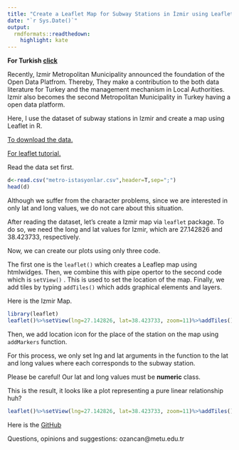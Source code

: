 ---
title: "Create a Leaflet Map for Subway Stations in İzmir using Leaflet in R"
date: "`r Sys.Date()`"
output:
  rmdformats::readthedown:
    highlight: kate
---

**For Turkish [click](http://users.metu.edu.tr/ozancan/izmirmetro.html)**

Recently, Izmir Metropolitan Municipality announced the foundation of the Open Data Platfrom. Thereby, They make a contribution to the both data literature for Turkey and the management mechanism in Local Authorities. Izmir also becomes the second Metropolitan Municipality in Turkey having a open data platform.

Here, I use the dataset of subway stations in Izmir and create a map using Leaflet in R.

[To download the data.](https://acikveri.bizizmir.com/tr/dataset/metro-istayonlari)

[For leaflet tutorial.](http://users.metu.edu.tr/ozancan/leaflet.html)

Read the data set first.

```{r}
d<-read.csv("metro-istasyonlar.csv",header=T,sep=";")
head(d)
```


Although we suffer from the character problems, since we are interested in only lat and long values, we do not care about this situation. 

After reading the dataset, let's create a Izmir map via ```leaflet``` package. To do so, we need the long and lat values for Izmir, which are 27.142826 and 38.423733, respectively. 

Now, we can create our plots using only three code.

The first one is the ```leaflet()``` which creates a Leaflep map using htmlwidges. Then, we combine this with pipe opertor to the second code which is ```setView()``` . This is used to set the location of the map. Finally, we add tiles by typing ```addTiles()``` which adds graphical elements and layers. 

Here is the Izmir Map.


```{r}
library(leaflet)
leaflet()%>%setView(lng=27.142826, lat=38.423733, zoom=11)%>%addTiles()
```

Then, we add location icon for the place of the station on the map using  ```addMarkers``` function. 

For this process, we only set lng and lat arguments in the function to the lat and long values where each corresponds to the subway station. 

Please be careful! Our lat and long values must be **numeric** class. 

This is the result, it looks like a plot representing a pure linear relationship huh?

```{r}

leaflet()%>%setView(lng=27.142826, lat=38.423733, zoom=11)%>%addTiles()%>%addMarkers(lng=as.numeric(d$Longitude), lat= as.numeric(d$Latitude))

```


Here is the [GitHub](https://github.com/ozancanozdemir/izmirsubwaymap)

Questions, opinions and suggestions: ozancan@metu.edu.tr

